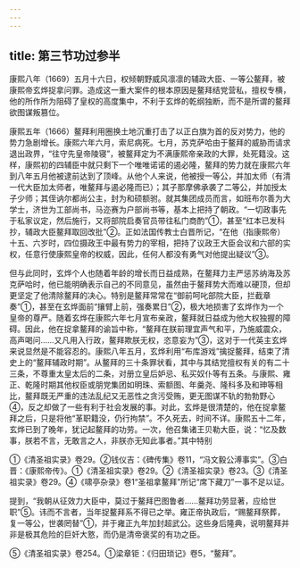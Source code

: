 ```yaml
---
---
---
```

title: 第三节功过参半
---



康熙八年（1669）五月十六日，权倾朝野威风凛凛的辅政大臣、一等公鳌拜，被康熙帝玄烨捉拿问罪。造成这一重大案件的根本原因是鳌拜结党营私，擅权专横，他的所作所为阻碍了皇权的高度集中，不利于玄烨的乾纲独断，而不是所谓的鳌拜欲图谋叛篡位。

康熙五年（1666）鳌拜利用圈换土地沉重打击了以正白旗为首的反对势力，他的势力急剧增长。康熙六年六月，索尼病死。七月，苏克萨哈由于鳌拜的威胁而请求退出政界，“往守先皇帝陵寝”，被鳌拜定为不满康熙帝亲政的大罪，处死籍没。这样，康熙初的四辅臣中就只剩下一个唯唯诺诺的遏必隆，鳌拜的势力就在康熙六年到八年五月他被逮前达到了顶峰。从他个人来说，他被授一等公，并加太师（有清一代大臣加太师者，唯鳌拜与遏必隆而已）；其子那摩佛承袭了二等公，并加授太子少师；其侄讷尔都尚公主，封为和硕额驸。就其集团成员而言，如班布尔善为大学士，济世为工部尚书，马迩赛为户部尚书等，基本上把持了朝政。“一切政事先于私家议定，然后施行，又将部院启奏官员带往私门商酌”①，甚至“红本已发科抄，辅政大臣鳌拜取回改批”②。正如法国传教士白晋所记，“在他（指康熙帝）十五、六岁时，四位摄政王中最有势力的宰相，把持了议政王大臣会议和六部的实权，任意行使康熙皇帝的权威，因此，任何人都没有勇气对他提出疑议”③。

但与此同时，玄烨个人也随着年龄的增长而日益成熟，在鳌拜力主严惩苏纳海及苏克萨哈时，他已能明确表示自己的不同意见，虽然由于鳌拜势大而难以硬顶，但却更坚定了他清除鳌拜的决心。特别是鳌拜常常在“御前呵叱部院大臣，拦截章奏”①，甚至在玄烨面前“攘臂上前，强奏累日”②，极大地损害了玄烨作为一个皇帝的尊严。随着玄烨在康熙六年七月宣布亲政，鳌拜就日益成为他大权独握的障碍。因此，他在捉拿鳌拜的谕旨中称，“鳌拜在朕前理宜声气和平，乃施威震众，高声喝问……又凡用入行政，鳌拜欺朕无权，恣意妄为”③，这对于一代英主玄烨来说显然是不能容忍的。康熙八年五月，玄烨利用“布库游戏”擒捉鳌拜，结束了清史上的“鳌拜辅政时期”。从鳌拜的三十条罪状看，其中与其结党擅权有关的有二十三条，不尊重太皇太后的二条，对册立皇后妒忌、私买奴仆等有五条。与康熙、雍正、乾隆时期其他权臣或朋党集团如明珠、索额图、年羹尧、隆科多及和珅等相比，鳌拜既无严重的违法乱纪又无恶性之贪污受贿，更无图谋不轨的勃勃野心④，反之却做了一些有利于社会发展的事。对此，玄烨是很清楚的，他在捉拿鳌拜之后，只是将他“革职籍没，仍行拘禁”。不久死去，时间不详。康熙五十二年，玄烨已到了晚年，犹记起鳌拜的功劳。一次，他召集诸王贝勒大臣，说：“忆及数事，朕若不言，无敢言之人，非朕亦无知此事者。”其中特别

①《清圣祖实录》卷29。②钱仪吉：《碑传集》卷11，“冯文毅公溥事实”。③白晋：《康熙帝传》。①《清圣祖实录》卷29。②《清圣祖实录》卷23。③《清圣祖实录》卷29。④《啸亭杂录》卷1“圣祖拿鳌拜”所记“席下藏刀”一事不足以证。

提到，“我朝从征效力大臣中，莫过于鳌拜巴图鲁者……鳌拜功劳显著，应给世职”⑤。讳而不言者，当年捉鳌拜系不得已之举。雍正帝执政后，“赐鳌拜祭葬，复一等公，世袭罔替”①，并于雍正九年加封超武公。这些身后隆典，说明鳌拜并非是极其危险的巨奸大憝，而仍是清帝褒奖的有功之臣。

⑤《清圣祖实录》卷254。①梁章钜：《归田琐记》卷5，“鳌拜”。